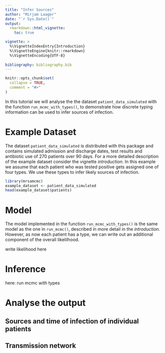 ```yaml
---
title: "Infer Sources"
author: "Mirjam Laager"
date: "`r Sys.Date()`"
output: 
  rmarkdown::html_vignette:
    toc: true

vignette: >
  %\VignetteIndexEntry{Introduction}
  %\VignetteEngine{knitr::rmarkdown}
  %\VignetteEncoding{UTF-8}
  
bibliography: bibliography.bib
---
```


```r
knitr::opts_chunk$set(
  collapse = TRUE,
  comment = "#>"
)
```

In this tutorial we will analyse the the dataset `patient_data_simulated` with
the function `run_mcmc_with_types()`, to demonstrate how discrete typing information
can be used to infer sources of infection.

# Example Dataset
The dataset `patient_data_simulated` is distributed with this package and contains
simulated admission and discharge dates, test results and antibiotic use of 
270 patients over 90 days. For a more detailed description of the example dataset
consider the vignette *introduction*. In this example we assume that each patient
who was tested positive gets assigned one of four types. We use these types to
infer likely sources of infection.

```r
library(mrsamcmc)
example_dataset <- patient_data_simulated
head(example_dataset$patients)
```


# Model

The model implemented in the function `run_mcmc_with_types()` is the same model
as the one in `run_mcmc()`, described in more detail in the *introduction*. However,
as now each patient has a type, we can write out an additional component of the overall
likelilhood.


write likelihood here


# Inference

here: run mcmc with types


# Analyse the output

## Sources and time of infection of individual patients

## Transmission network


























